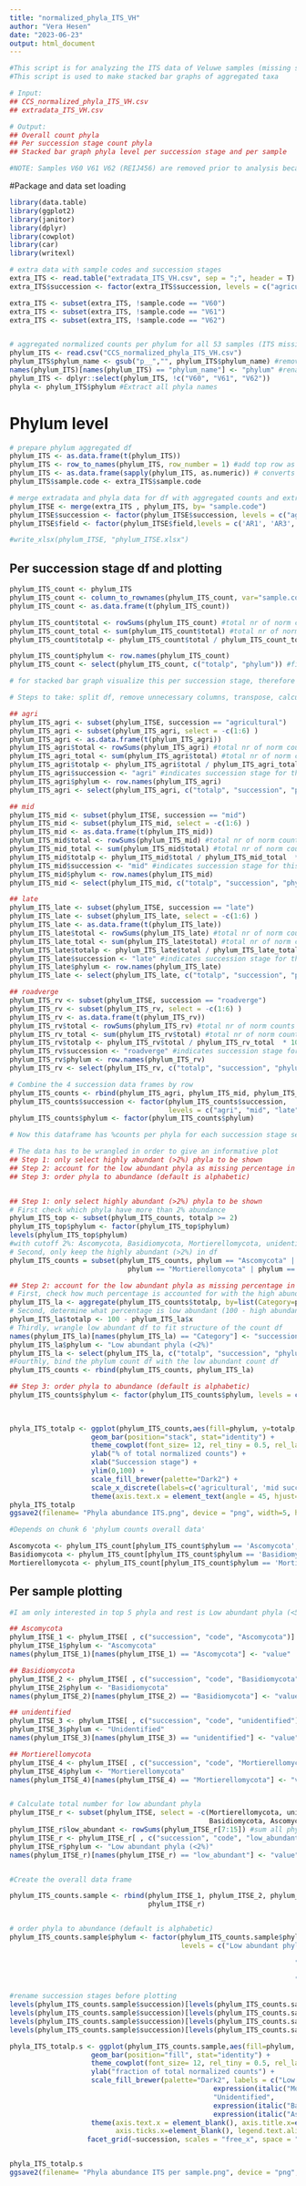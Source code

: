---
title: "normalized_phyla_ITS_VH"
author: "Vera Hesen"
date: "2023-06-23"
output: html_document
---

```{r starting information}

#This script is for analyzing the ITS data of Veluwe samples (missing sample 92)
#This script is used to make stacked bar graphs of aggregated taxa

# Input: 
## CCS_normalized_phyla_ITS_VH.csv 
## extradata_ITS_VH.csv   

# Output:
## Overall count phyla
## Per succession stage count phyla
## Stacked bar graph phyla level per succession stage and per sample

#NOTE: Samples V60 V61 V62 (REIJ456) are removed prior to analysis because of aberrant soil abiotics

```

#Package and data set loading

```{r loading required packages}
library(data.table)
library(ggplot2)
library(janitor)
library(dplyr)
library(cowplot)
library(car)
library(writexl)

```

```{r loading required data sets}

# extra data with sample codes and succession stages
extra_ITS <- read.table("extradata_ITS_VH.csv", sep = ";", header = T)
extra_ITS$succession <- factor(extra_ITS$succession, levels = c("agricultural", "mid", "late", "roadverge"))

extra_ITS <- subset(extra_ITS, !sample.code == "V60")
extra_ITS <- subset(extra_ITS, !sample.code == "V61")
extra_ITS <- subset(extra_ITS, !sample.code == "V62")


# aggregated normalized counts per phylum for all 53 samples (ITS missing V92 AR1-3)
phylum_ITS <- read.csv("CCS_normalized_phyla_ITS_VH.csv")
phylum_ITS$phylum_name <- gsub("p__","", phylum_ITS$phylum_name) #remove part of phylum name p__ 
names(phylum_ITS)[names(phylum_ITS) == "phylum_name"] <- "phylum" #rename phylum column to match script
phylum_ITS <- dplyr::select(phylum_ITS, !c("V60", "V61", "V62"))
phyla <- phylum_ITS$phylum #Extract all phyla names

```


# Phylum level 

```{r setting up overall dataframe}

# prepare phylum aggregated df
phylum_ITS <- as.data.frame(t(phylum_ITS))
phylum_ITS <- row_to_names(phylum_ITS, row_number = 1) #add top row as column names
phylum_ITS <- as.data.frame(sapply(phylum_ITS, as.numeric)) # converts all numbers from character to numeric
phylum_ITS$sample.code <- extra_ITS$sample.code

# merge extradata and phyla data for df with aggregated counts and extra data
phylum_ITSE <- merge(extra_ITS , phylum_ITS, by= "sample.code")
phylum_ITSE$succession <- factor(phylum_ITSE$succession, levels = c("agricultural", "mid", "late", "roadverge"))
phylum_ITSE$field <- factor(phylum_ITSE$field,levels = c('AR1', 'AR3', 'OR', 'REIJ', 'TW1', 'MO', 'NR', 'MV', 'DK', 'AR2', 'TW2'))

#write_xlsx(phylum_ITSE, "phylum_ITSE.xlsx")

```

## Per succession stage df and plotting

```{r phylum counts overall data}

phylum_ITS_count <- phylum_ITS
phylum_ITS_count <- column_to_rownames(phylum_ITS_count, var="sample.code")
phylum_ITS_count <- as.data.frame(t(phylum_ITS_count))

phylum_ITS_count$total <- rowSums(phylum_ITS_count) #total nr of norm counts per phylum
phylum_ITS_count_total <- sum(phylum_ITS_count$total) #total nr of norm counts for whole data set of phyla
phylum_ITS_count$totalp <- phylum_ITS_count$total / phylum_ITS_count_total  * 100 #percentage of norm counts 

phylum_ITS_count$phylum <- row.names(phylum_ITS_count)
phylum_ITS_count <- select(phylum_ITS_count, c("totalp", "phylum")) #final df for whole data set phyla

```

```{r phylum counts per succession stage}

# for stacked bar graph visualize this per succession stage, therefore I wrangle data per succession stage

# Steps to take: split df, remove unnecessary columns, transpose, calculate total and total%, merge dfs again

## agri
phylum_ITS_agri <- subset(phylum_ITSE, succession == "agricultural") 
phylum_ITS_agri <- subset(phylum_ITS_agri, select = -c(1:6) ) 
phylum_ITS_agri <- as.data.frame(t(phylum_ITS_agri))
phylum_ITS_agri$total <- rowSums(phylum_ITS_agri) #total nr of norm counts per phylum
phylum_ITS_agri_total <- sum(phylum_ITS_agri$total) #total nr of norm counts for agri
phylum_ITS_agri$totalp <- phylum_ITS_agri$total / phylum_ITS_agri_total  * 100 #percentage of norm counts 
phylum_ITS_agri$succession <- "agri" #indicates succession stage for this df
phylum_ITS_agri$phylum <- row.names(phylum_ITS_agri)
phylum_ITS_agri <- select(phylum_ITS_agri, c("totalp", "succession", "phylum")) #final df for agri

## mid
phylum_ITS_mid <- subset(phylum_ITSE, succession == "mid")
phylum_ITS_mid <- subset(phylum_ITS_mid, select = -c(1:6) )
phylum_ITS_mid <- as.data.frame(t(phylum_ITS_mid))
phylum_ITS_mid$total <- rowSums(phylum_ITS_mid) #total nr of norm counts per phylum
phylum_ITS_mid_total <- sum(phylum_ITS_mid$total) #total nr of norm counts for mid
phylum_ITS_mid$totalp <- phylum_ITS_mid$total / phylum_ITS_mid_total  * 100 #percentage of norm counts 
phylum_ITS_mid$succession <- "mid" #indicates succession stage for this df
phylum_ITS_mid$phylum <- row.names(phylum_ITS_mid)
phylum_ITS_mid <- select(phylum_ITS_mid, c("totalp", "succession", "phylum")) #final df for mid

## late
phylum_ITS_late <- subset(phylum_ITSE, succession == "late")
phylum_ITS_late <- subset(phylum_ITS_late, select = -c(1:6) )
phylum_ITS_late <- as.data.frame(t(phylum_ITS_late))
phylum_ITS_late$total <- rowSums(phylum_ITS_late) #total nr of norm counts per phylum
phylum_ITS_late_total <- sum(phylum_ITS_late$total) #total nr of norm counts for late
phylum_ITS_late$totalp <- phylum_ITS_late$total / phylum_ITS_late_total  * 100 #percentage of norm counts 
phylum_ITS_late$succession <- "late" #indicates succession stage for this df
phylum_ITS_late$phylum <- row.names(phylum_ITS_late)
phylum_ITS_late <- select(phylum_ITS_late, c("totalp", "succession", "phylum")) #final df for late

## roadverge
phylum_ITS_rv <- subset(phylum_ITSE, succession == "roadverge")
phylum_ITS_rv <- subset(phylum_ITS_rv, select = -c(1:6) )
phylum_ITS_rv <- as.data.frame(t(phylum_ITS_rv))
phylum_ITS_rv$total <- rowSums(phylum_ITS_rv) #total nr of norm counts per phylum
phylum_ITS_rv_total <- sum(phylum_ITS_rv$total) #total nr of norm counts for rv
phylum_ITS_rv$totalp <- phylum_ITS_rv$total / phylum_ITS_rv_total  * 100 #percentage of norm counts 
phylum_ITS_rv$succession <- "roadverge" #indicates succession stage for this df
phylum_ITS_rv$phylum <- row.names(phylum_ITS_rv)
phylum_ITS_rv <- select(phylum_ITS_rv, c("totalp", "succession", "phylum")) #final df for roadverge

# Combine the 4 succession data frames by row
phylum_ITS_counts <- rbind(phylum_ITS_agri, phylum_ITS_mid, phylum_ITS_late, phylum_ITS_rv)
phylum_ITS_counts$succession <- factor(phylum_ITS_counts$succession, 
                                       levels = c("agri", "mid", "late", "roadverge"))
phylum_ITS_counts$phylum <- factor(phylum_ITS_counts$phylum)

# Now this dataframe has %counts per phyla for each succession stage separately
```

```{r wrangling df to fit plots}

# The data has to be wrangled in order to give an informative plot
## Step 1: only select highly abundant (>2%) phyla to be shown
## Step 2: account for the low abundant phyla as missing percentage in plot
## Step 3: order phyla to abundance (default is alphabetic)


## Step 1: only select highly abundant (>2%) phyla to be shown
# First check which phyla have more than 2% abundance
phylum_ITS_top <- subset(phylum_ITS_counts, totalp >= 2)
phylum_ITS_top$phylum <- factor(phylum_ITS_top$phylum)
levels(phylum_ITS_top$phylum)
#with cutoff 2%: Ascomycota, Basidiomycota, Mortierellomycota, unidentified
# Second, only keep the highly abundant (>2%) in df
phylum_ITS_counts = subset(phylum_ITS_counts, phylum == "Ascomycota" | phylum == "Basidiomycota" | 
                             phylum == "Mortierellomycota" | phylum == "unidentified")

## Step 2: account for the low abundant phyla as missing percentage in plot
# First, check how much percentage is accounted for with the high abundant phyla of step 1 and make df
phylum_ITS_la <- aggregate(phylum_ITS_counts$totalp, by=list(Category=phylum_ITS_counts$succession), FUN=sum)
# Second, determine what percentage is low abundant (100 - high abundant)
phylum_ITS_la$totalp <- 100 - phylum_ITS_la$x
# Thirdly, wrangle low abundant df to fit structure of the count df
names(phylum_ITS_la)[names(phylum_ITS_la) == "Category"] <- "succession"
phylum_ITS_la$phylum <- "Low abundant phyla (<2%)"
phylum_ITS_la <- select(phylum_ITS_la, c("totalp", "succession", "phylum"))
#Fourthly, bind the phylum count df with the low abundant count df
phylum_ITS_counts <- rbind(phylum_ITS_counts, phylum_ITS_la)

## Step 3: order phyla to abundance (default is alphabetic)
phylum_ITS_counts$phylum <- factor(phylum_ITS_counts$phylum, levels = c("Low abundant phyla (<2%)", 
                                                                        "Mortierellomycota", "unidentified",
                                                                        "Basidiomycota", "Ascomycota"))

```

```{r plotting stacked bar graph}

phyla_ITS_totalp <- ggplot(phylum_ITS_counts,aes(fill=phylum, y=totalp, x=succession)) + 
                    geom_bar(position="stack", stat="identity") +
                    theme_cowplot(font_size= 12, rel_tiny = 0.5, rel_large = 1.5) +
                    ylab("% of total normalized counts") +
                    xlab("Succession stage") +
                    ylim(0,100) +
                    scale_fill_brewer(palette="Dark2") +
                    scale_x_discrete(labels=c('agricultural', 'mid succession', 'late succession', 'road verge')) +
                    theme(axis.text.x = element_text(angle = 45, hjust=1), axis.title.x=element_blank())
phyla_ITS_totalp
ggsave2(filename= "Phyla abundance ITS.png", device = "png", width=5, height=4)

```

```{r counts most abundant phyla}

#Depends on chunk 6 'phylum counts overall data'

Ascomycota <- phylum_ITS_count[phylum_ITS_count$phylum == 'Ascomycota', 1]
Basidiomycota <- phylum_ITS_count[phylum_ITS_count$phylum == 'Basidiomycota', 1]
Mortierellomycota <- phylum_ITS_count[phylum_ITS_count$phylum == 'Mortierellomycota', 1]

```

## Per sample plotting

```{r wrangling data per sample}

#I am only interested in top 5 phyla and rest is Low abundant phyla (<5%)

## Ascomycota
phylum_ITSE_1 <- phylum_ITSE[ , c("succession", "code", "Ascomycota")]    
phylum_ITSE_1$phylum <- "Ascomycota"
names(phylum_ITSE_1)[names(phylum_ITSE_1) == "Ascomycota"] <- "value"

## Basidiomycota
phylum_ITSE_2 <- phylum_ITSE[ , c("succession", "code", "Basidiomycota")]    
phylum_ITSE_2$phylum <- "Basidiomycota"
names(phylum_ITSE_2)[names(phylum_ITSE_2) == "Basidiomycota"] <- "value"

## unidentified
phylum_ITSE_3 <- phylum_ITSE[ , c("succession", "code", "unidentified")]    
phylum_ITSE_3$phylum <- "Unidentified"
names(phylum_ITSE_3)[names(phylum_ITSE_3) == "unidentified"] <- "value"

## Mortierellomycota
phylum_ITSE_4 <- phylum_ITSE[ , c("succession", "code", "Mortierellomycota")]    
phylum_ITSE_4$phylum <- "Mortierellomycota"
names(phylum_ITSE_4)[names(phylum_ITSE_4) == "Mortierellomycota"] <- "value"


# Calculate total number for low abundant phyla
phylum_ITSE_r <- subset(phylum_ITSE, select = -c(Mortierellomycota, unidentified, 
                                                 Basidiomycota, Ascomycota)) 
phylum_ITSE_r$low_abundant <- rowSums(phylum_ITSE_r[7:15]) #sum all phyla except above 4
phylum_ITSE_r <- phylum_ITSE_r[ , c("succession", "code", "low_abundant")]    
phylum_ITSE_r$phylum <- "Low abundant phyla (<2%)"
names(phylum_ITSE_r)[names(phylum_ITSE_r) == "low_abundant"] <- "value"


#Create the overall data frame

phylum_ITS_counts.sample <- rbind(phylum_ITSE_1, phylum_ITSE_2, phylum_ITSE_3, phylum_ITSE_4,
                                  phylum_ITSE_r)


# order phyla to abundance (default is alphabetic)
phylum_ITS_counts.sample$phylum <- factor(phylum_ITS_counts.sample$phylum, 
                                          levels = c("Low abundant phyla (<2%)",
                                                                        "Mortierellomycota",
                                                                      "Unidentified",
                                                                        "Basidiomycota",
                                                                      "Ascomycota"))

#rename succession stages before plotting
levels(phylum_ITS_counts.sample$succession)[levels(phylum_ITS_counts.sample$succession)=="mid"] <- "mid succession"
levels(phylum_ITS_counts.sample$succession)[levels(phylum_ITS_counts.sample$succession)=="late"] <- "late succession"
levels(phylum_ITS_counts.sample$succession)[levels(phylum_ITS_counts.sample$succession)=="roadverge"] <- "road verge"
levels(phylum_ITS_counts.sample$succession)[levels(phylum_ITS_counts.sample$succession)=="agricultural"] <- "agri"  #because agricultural does not fit plot nicely

```

```{r plotting stacked bar graph PER SAMPLE}

phyla_ITS_totalp.s <- ggplot(phylum_ITS_counts.sample,aes(fill=phylum, y=value, x = code)) + 
                    geom_bar(position="fill", stat="identity") +
                    theme_cowplot(font_size= 12, rel_tiny = 0.5, rel_large = 1.5) +
                    ylab("fraction of total normalized counts") +
                    scale_fill_brewer(palette="Dark2", labels = c("Low abundant phyla (<2%)",
                                                  expression(italic("Mortierellomycota")),
                                                  "Unidentified",
                                                  expression(italic("Basidiomycota")),
                                                  expression(italic("Ascomycota")))) +
                    theme(axis.text.x = element_blank(), axis.title.x=element_blank(),
                          axis.ticks.x=element_blank(), legend.text.align = 0) +
                   facet_grid(~succession, scales = "free_x", space = "free_x") 


phyla_ITS_totalp.s
ggsave2(filename= "Phyla abundance ITS per sample.png", device = "png", width=8, height=4)

```
